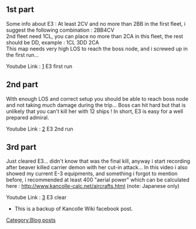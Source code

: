 ==1st part==

Some info about E3 : At least 2CV and no more than 2BB in the first fleet, i suggest the following combination : 2BB4CV<br />2nd fleet need 1CL, you can place no more than 2CA in this fleet, the rest should be DD, example : 1CL 3DD 2CA<br />This map needs very high LOS to reach the boss node, and i screwed up in the first run...

Youtube Link : [http://youtu.be/3BK0NqOq0DE] E3 first run



==2nd part==

With enough LOS and correct setup you should be able to reach boss node and not taking much damage during the trip... Boss can hit hard but that is unlikely that you can't kill her with 12 ships ! In short, E3 is easy for a well prepared admiral.

Youtube Link : [http://youtu.be/hg_aZHDegBM] E3 2nd run



==3rd part==

Just cleared E3... didn't know that was the final kill, anyway i start recording after beaver killed carrier demon with her cut-in attack... In this video i also showed my current E-3 equipments, and something i forgot to mention before, i recommended at least 400 "aerial power" which can be calculated here : http://www.kancolle-calc.net/aircrafts.html (note: Japanese only)

Youtube Link : [http://youtu.be/9nj_Mb8qFWQ] E3 clear

*This is a backup of Kancolle Wiki facebook post.
[[Category:Blog posts]]
